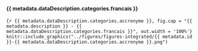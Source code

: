 #### {{ metadata.dataDescription.categories.francais }} {-}


<!-- -------------------------------------------------- -->
<!-- **Figure** : -->

<!-- <figure>
  <img src="../figures/figures-integrated/{{ metadata.id }}-{{ metadata.dataDescription.categories.accronyme }}.png">
  <figcaption>Fig.1 - Trulli, Puglia, Italy.</figcaption>
</figure> -->

```{r {{ metadata.dataDescription.categories.accronyme }}, fig.cap = "{{ metadata.description }} - {{ metadata.dataDescription.categories.francais }}", out.width = '100%'}
knitr::include_graphics("../figures/figures-integrated/{{ metadata.id }}-{{ metadata.dataDescription.categories.accronyme }}.png")
```

<br>
